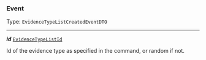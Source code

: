 


### Event

Type: `EvidenceTypeListCreatedEventDTO`

---

***id*** [`EvidenceTypeListId`](/docs/api-evidence-type--docs#evidencetypeid)

Id of the evidence type as specified in the command, or random if not.


